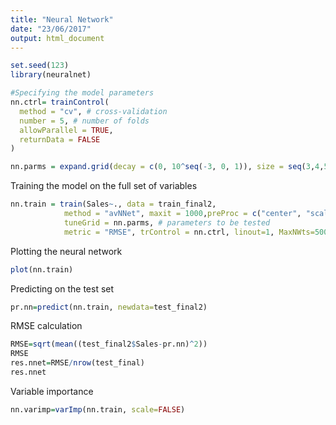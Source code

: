 ```yaml
---
title: "Neural Network"
date: "23/06/2017"
output: html_document
---
```

```r
set.seed(123)
library(neuralnet)
```

```r
#Specifying the model parameters
nn.ctrl= trainControl(
  method = "cv", # cross-validation
  number = 5, # number of folds 
  allowParallel = TRUE, 
  returnData = FALSE 
)
```

```r
nn.parms = expand.grid(decay = c(0, 10^seq(-3, 0, 1)), size = seq(3,4,5), bag=FALSE)
```
Training the model on the full set of variables
```r
nn.train = train(Sales~., data = train_final2,  
            method = "avNNet", maxit = 1000,preProc = c("center", "scale"), trace = FALSE,
            tuneGrid = nn.parms, # parameters to be tested
            metric = "RMSE", trControl = nn.ctrl, linout=1, MaxNWts=5000)
```
Plotting the neural network
```r
plot(nn.train)
```
Predicting on the test set
```r
pr.nn=predict(nn.train, newdata=test_final2)
```
RMSE calculation
```r
RMSE=sqrt(mean((test_final2$Sales-pr.nn)^2))
RMSE
res.nnet=RMSE/nrow(test_final)
res.nnet
```
Variable importance
```r
nn.varimp=varImp(nn.train, scale=FALSE)
```